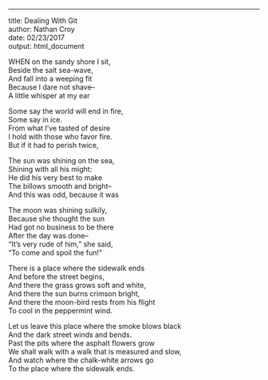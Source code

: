 ---
title: Dealing With Git  
author: Nathan Croy  
date: 02/23/2017  
output: html_document  


<!-- Do not modify or change any text in "!--" bracketed areas such as this --- these are instructions to
you, if you change any of this the git program will notice it and compromise your git merging strategy !-->  
WHEN on the sandy shore I sit,  
Beside the salt sea-wave,  
And fall into a weeping fit  
Because I dare not shave--  
A little whisper at my ear   

<!--Put the first five lines of a poem by Lewis Carrol in this section!-->

Some say the world will end in fire,  
Some say in ice.  
From what I've tasted of desire  
I hold with those who favor fire.  
But if it had to perish twice,  

<!--Put the first five lines of a poem by Robert Frost here!-->

 The sun was shining on the sea,  
Shining with all his might:  
He did his very best to make  
The billows smooth and bright--  
And this was odd, because it was  
  
The moon was shining sulkily,  
Because she thought the sun  
Had got no business to be there  
After the day was done--  
"It's very rude of him," she said,  
"To come and spoil the fun!"  

<!--Put the first two verses of The Walrus and the Carpenter here!-->

There is a place where the sidewalk ends  
And before the street begins,  
And there the grass grows soft and white,  
And there the sun burns crimson bright,  
And there the moon-bird rests from his flight  
To cool in the peppermint wind.  

Let us leave this place where the smoke blows black  
And the dark street winds and bends.  
Past the pits where the asphalt flowers grow  
We shall walk with a walk that is measured and slow,  
And watch where the chalk-white arrows go  
To the place where the sidewalk ends.  

<!--Put a short poem of your choice 8-20 lines,here!-->
